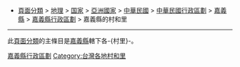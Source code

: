*[[:Category:頁面分類|頁面分類]] > [[:Category:地理|地理]] > [[:Category:国家|国家]] > [[:Category:亚洲国家|亞洲國家]] > [[:Category:中華民國|中華民國]] > [[:Category:中華民國行政區劃|中華民國行政區劃]] > [[:Category:嘉義縣|嘉義縣]] > [[:Category:嘉義縣行政區劃|嘉義縣行政區劃]] > 嘉義縣的村和里
----
此[[Wikipedia:页面分类|頁面分類]]的主條目是[[嘉義縣|嘉義縣]]轄下各-{村里}-。

[[Category:嘉義縣行政區劃|]]
[[Category:台灣各地村和里|Category:台灣各地村和里]]